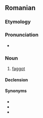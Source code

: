 ==Romanian==

===Etymology===
{{suffix|ro|cur|t1=ass|ist}}

===Pronunciation===
* {{IPA|/kuˈrist/|lang=ro}}

===Noun===
{{ro-noun|m|curiști}}

# {{lb|ro|pejorative}} [[faggot]]

====Declension====
{{ro-noun-m|pl=curiști}}

====Synonyms====
* {{l|ro|fundaș}}
* {{l|ro|găozar}}
* {{l|ro|poponar}}